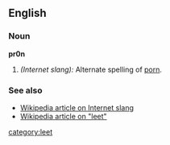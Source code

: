 ==English==
===Noun===
'''pr0n'''

#''(Internet slang):'' Alternate spelling of [[porn]].

===See also===
*[[w:Internet slang|Wikipedia article on Internet slang]]
*[[w:Leet|Wikipedia article on "leet"]]
[[category:leet]]
